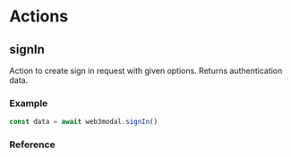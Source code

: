 
# Actions

## signIn

Action to create sign in request with given options. Returns authentication data.

### Example

```js
const data = await web3modal.signIn()
```

### Reference

<AuthSignInReference />
